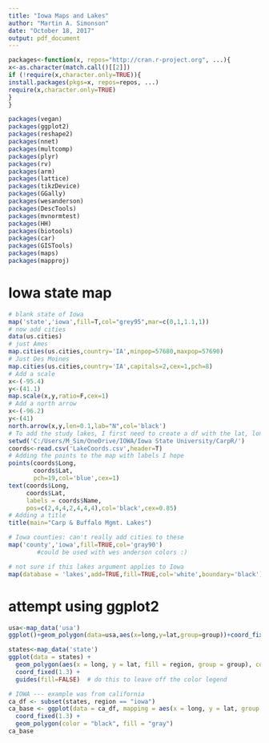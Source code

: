 ```yaml
---
title: "Iowa Maps and Lakes"
author: "Martin A. Simonson"
date: "October 18, 2017"
output: pdf_document
---
```

```r
packages<-function(x, repos="http://cran.r-project.org", ...){
x<-as.character(match.call()[[2]])
if (!require(x,character.only=TRUE)){
install.packages(pkgs=x, repos=repos, ...)
require(x,character.only=TRUE)
}
}

packages(vegan)
packages(ggplot2)
packages(reshape2)
packages(nnet)
packages(multcomp)
packages(plyr)
packages(rv)
packages(arm)
packages(lattice)
packages(tikzDevice)
packages(GGally)
packages(wesanderson)
packages(DescTools)
packages(mvnormtest)
packages(HH)
packages(biotools)
packages(car)
packages(GISTools)
packages(maps)
packages(mapproj)

```

# Iowa state map

```r
# blank state of Iowa
map('state','iowa',fill=T,col="grey95",mar=c(0,1,1.1,1))
# now add cities
data(us.cities)
# just Ames
map.cities(us.cities,country='IA',minpop=57680,maxpop=57690)
# Just Des Moines
map.cities(us.cities,country='IA',capitals=2,cex=1,pch=8)
# Add a scale
x<-(-95.4)
y<-(41.1)
map.scale(x,y,ratio=F,cex=1)
# Add a north arrow
x<-(-96.2)
y<-(41)
north.arrow(x,y,len=0.1,lab="N",col='black')
# To add the study lakes, I first need to create a df with the lat, long, and labels
setwd('C:/Users/M_Sim/OneDrive/IOWA/Iowa State University/CarpR/')
coords<-read.csv('LakeCoords.csv',header=T)
# Adding the points to the map with labels I hope
points(coords$Long,
       coords$Lat,
       pch=19,col='blue',cex=1)
text(coords$Long,
     coords$Lat,
     labels = coords$Name,
     pos=c(2,4,4,2,4,4,4),col='black',cex=0.85)
# Adding a title
title(main="Carp & Buffalo Mgmt. Lakes")
```




```r
# Iowa counties: can't really add cities to these
map('county','iowa',fill=TRUE,col='gray90')
        #could be used with wes anderson colors :)

# not sure if this lakes argument applies to Iowa
map(database = 'lakes',add=TRUE,fill=TRUE,col='white',boundary='black')


```

# attempt using ggplot2

```r
usa<-map_data('usa')
ggplot()+geom_polygon(data=usa,aes(x=long,y=lat,group=group))+coord_fixed(1.3)

states<-map_data('state')
ggplot(data = states) + 
  geom_polygon(aes(x = long, y = lat, fill = region, group = group), color = "white") + 
  coord_fixed(1.3) +
  guides(fill=FALSE)  # do this to leave off the color legend

# IOWA --- example was from california 
ca_df <- subset(states, region == "iowa")
ca_base <- ggplot(data = ca_df, mapping = aes(x = long, y = lat, group = group)) + 
  coord_fixed(1.3) + 
  geom_polygon(color = "black", fill = "gray")
ca_base




```